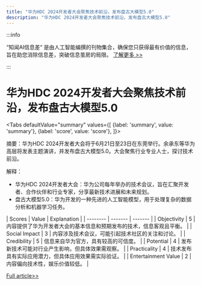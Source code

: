```yaml
---
title: "华为HDC 2024开发者大会聚焦技术前沿，发布盘古大模型5.0"
description: "华为HDC 2024开发者大会聚焦技术前沿，发布盘古大模型5.0"
---
```



:::info

“知闻AI信息差“ 是由人工智能编撰的刊物集合，确保您只获得最有价值的信息，旨在助您消除信息差，突破信息茧房的局限。  [了解更多 >>](/)

:::

# 华为HDC 2024开发者大会聚焦技术前沿，发布盘古大模型5.0


<Tabs
	defaultValue="summary"
	values={[
	{label: 'summary', value: 'summary'},
	{label: 'score', value: 'score'},
]}>
<TabItem value="summary">


摘要：华为HDC 2024开发者大会将于6月21日至23日在东莞举行。余承东等华为高层将发表主题演讲，并发布盘古大模型5.0。大会聚焦行业专业人士，探讨技术前沿。

解释：
- 华为HDC 2024开发者大会：华为公司每年举办的技术会议，旨在汇聚开发者、合作伙伴和行业专家，分享最新技术进展和未来规划。
- 盘古大模型5.0：华为开发的一种先进的人工智能模型，用于处理复杂的数据分析和机器学习任务。
</TabItem>
<TabItem value="score">
	| Scores     | Value   | Explanation |
	| -------- | ------- | ------- |
	| Objectivity  | 5    | 内容提供了华为开发者大会的基本信息和预期发布的技术，信息客观且平衡。    |
	| Social Impact | 3     | 内容涉及技术会议，可能引起技术社区的关注和讨论。    |
	| Credibility    | 5    | 信息来自华为官方，具有较高的可信度。    |
	| Potential    | 4    | 发布新技术可能对行业产生影响，但具体效果需观察。    |
	| Practicality    | 4    | 技术发布具有实际应用潜力，但具体应用效果需实际验证。    |
	| Entertainment Value    | 2    | 内容偏向技术性，娱乐价值较低。    |
</TabItem>
</Tabs>

[Full article>>](https://readhub.cn/topic/8aFAdXy8L6L)
